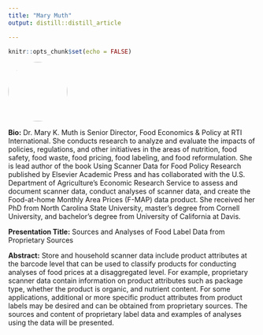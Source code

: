 ```yaml
---
title: "Mary Muth"
output: distill::distill_article

---
```


```r
knitr::opts_chunk$set(echo = FALSE)
```


:::float-left

<img src="images/Mary_Muth.jpg" style="width: 120px; height: 120px; object-fit: cover; border-radius: 50%;">

**Bio:** Dr. Mary K. Muth is Senior Director, Food Economics & Policy at RTI International. She conducts research to analyze and evaluate the impacts of policies, regulations, and other initiatives in the areas of nutrition, food safety, food waste, food pricing, food labeling, and food reformulation. She is lead author of the book Using Scanner Data for Food Policy Research published by Elsevier Academic Press and has collaborated with the U.S. Department of Agriculture’s Economic Research Service to assess and document scanner data, conduct analyses of scanner data, and create the Food-at-home Monthly Area Prices (F-MAP) data product. She received her PhD from North Carolina State University, master’s degree from Cornell University, and bachelor’s degree from University of California at Davis.

**Presentation Title:** Sources and Analyses of Food Label Data from Proprietary Sources

**Abstract:** Store and household scanner data include product attributes at the barcode level that can be used to classify products for conducting analyses of food prices at a disaggregated level. For example, proprietary scanner data contain information on product attributes such as package type, whether the product is organic, and nutrient content. For some applications, additional or more specific product attributes from product labels may be desired and can be obtained from proprietary sources. The sources and content of proprietary label data and examples of analyses using the data will be presented.


:::









